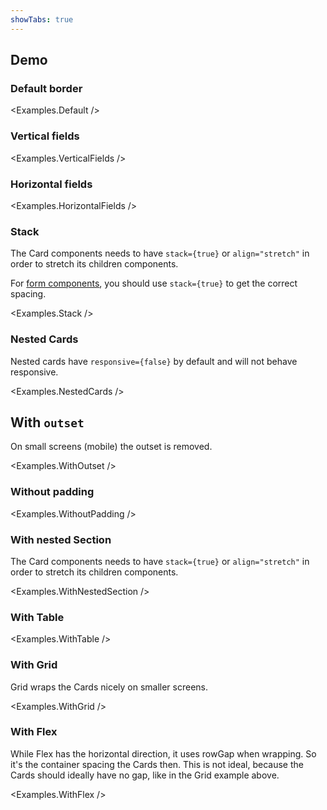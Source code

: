 ```yaml
---
showTabs: true
---
```



## Demo

### Default border

<Examples.Default />

### Vertical fields

<Examples.VerticalFields />

### Horizontal fields

<Examples.HorizontalFields />

### Stack

The Card components needs to have `stack={true}` or `align="stretch"` in order to stretch its children components.

For [form components](uilib/extensions/forms/), you should use `stack={true}` to get the correct spacing.

<Examples.Stack />

### Nested Cards

Nested cards have `responsive={false}` by default and will not behave responsive.

<Examples.NestedCards />

## With `outset`

On small screens (mobile) the outset is removed.

<Examples.WithOutset />

### Without padding

<Examples.WithoutPadding />

### With nested Section

The Card components needs to have `stack={true}` or `align="stretch"` in order to stretch its children components.

<Examples.WithNestedSection />

### With Table

<Examples.WithTable />

### With Grid

Grid wraps the Cards nicely on smaller screens.

<Examples.WithGrid />

### With Flex

While Flex has the horizontal direction, it uses rowGap when wrapping. So it's the container spacing the Cards then. This is not ideal, because the Cards should ideally have no gap, like in the Grid example above.

<Examples.WithFlex />
